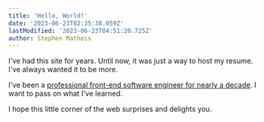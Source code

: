 ```yaml
---
title: 'Hello, World!'
date: '2023-06-23T02:35:38.059Z'
lastModified: '2023-06-23T04:51:20.725Z'
author: Stephen Matheis
---
```


I've had this site for years. Until now, it was just a way to host my resume. I've always wanted it to be more.

I've been a [professional front-end software engineer for nearly a decade](/about). I want to pass on what I've learned.

I hope this little corner of the web surprises and delights you.
